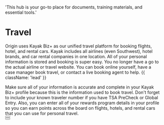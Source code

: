   'This hub is your go-to place for documents, training materials, and essential tools.'

# Travel

Origin uses Kayak Biz+ as our unified travel platform for booking flights, hotel, and rental cars. Kayak includes all airlines (even Southwest), hotel brands, and car rental companies in one location. All of your personal information is stored and booking is super easy. You no longer have a go to the actual airline or travel website. You can book online yourself, have a case manager book travel, or contact a live booking agent to help. {{ className: 'lead' }}

<Note>
Make sure all of your information is accurate and complete in your Kayak Biz+ profile because this is the information used to book travel. Don't forget to include your known traveler number if you have TSA PreCheck or Global Entry. Also, you can enter all of your rewards program details in your profile so you can earn points across the board on flights, hotels, and rental cars that you can use for personal travel.
</Note>

<div className="not-prose">
  <Button
    href="https://business.kayak.com"
    variant="text"
    arrow="right"
    children="Click here to login to Kayak Biz+"
  />
</div>
<div className="not-prose">
  <Button
    href=""
    variant="text"
    arrow=""
    children="Call Kayak Biz+ Travel Agent at (844) 510-1115"
  />
</div>
